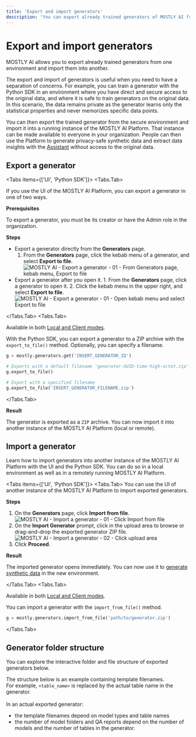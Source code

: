 ```yaml
---
title: 'Export and import generators'
description: 'You can export already trained generators of MOSTLY AI from one environment and import them in another to avoid training a new generator with the same data from scratch.'
---
```



# Export and import generators

MOSTLY AI allows you to export already trained generators from one environment and import them into another.

The export and import of generators is useful when you need to have a separation of concerns. For example, you can train a generator with the Python SDK in an environment where you have direct and secure access to the original data, and where it is safe to train generators on the original data. In this scenario, the data remains private as the generator learns only the statistical properties and never memorizes specific data points.

You can then export the trained generator from the secure environment and import it into a running instance of the MOSTLY AI Platform. That instance can be made available to everyone in your organization. People can then use the Platform to generate privacy-safe synthetic data and extract data insights with the [Assistant](/assistant) without access to the original data.

## Export a generator

<Tabs items={['UI', 'Python SDK']}>
<Tabs.Tab>

If you use the UI of the MOSTLY AI Platform, you can export a generator in one of two ways.

**Prerequisites**

To export a generator, you must be its creator or have the Admin role in the organization.

**Steps**

- Export a generator directly from the **Generators** page.
  1. From the **Generators** page, click the kebab menu of a generator, and select **Export to file**.
     <Image src="/docimages/generators/export-import/export-02-generators-page-kebab-menu-select-export-to-file.webp" alt="MOSTLY AI - Export a generator - 01 - From Generators page, kebab menu, Export to file" width={800} height={150} />
- Export a generator after you open it. 1. From the **Generators** page, click a generator to open it. 2. Click the kebab menu in the upper right, and select **Export to file**.
  <Image src="/docimages/generators/export-import/export-01-kebab-menu-select-export-to-file.webp" alt="MOSTLY AI - Export a generator - 01 - Open kebab menu and select Export to file" width={800} height={150} />

</Tabs.Tab>
<Tabs.Tab>

<CustomCallout type="API">Available in both [Local and Client modes](/python-sdk#local-and-client-modes).</CustomCallout>

With the Python SDK, you can export a generator to a ZIP archive with the `export_to_file()` method. Optionally, you can specify a filename.

```python filename="python" copy
g = mostly.generators.get('INSERT_GENERATOR_ID')

# Exports with a default filename 'generator-UUID-time-high-octet.zip'
g.export_to_file()

# Export with a specified filename
g.export_to_file('INSERT_GENERATOR_FILENAME.zip')
```

</Tabs.Tab>

</Tabs>

**Result**

The generator is exported as a `ZIP` archive. You can now import it into another instance of the MOSTLY AI Platform (local or remote).

## Import a generator

Learn how to import generators into another instance of the MOSTLY AI Platform with the UI and the Python SDK. You can do so in a local environment as well as in a remotely running MOSTLY AI Platform.

<Tabs items={['UI', 'Python SDK']}>
<Tabs.Tab>
You can use the UI of another instance of the MOSTLY AI Platform to import exported generators.

**Steps**

1. On the **Generators** page, click **Import from file**.
   <Image src="/docimages/generators/export-import/import-01-click-import-from-file.webp" alt="MOSTLY AI - Import a generator - 01 - Click Import from file" width={800} height={150} />
2. On the **Import Generator** prompt, click in the upload area to browse or drag-and-drop the exported generator ZIP file.
   <Image src="/docimages/generators/export-import/import-02-click-upload-area.webp" alt="MOSTLY AI - Import a generator - 02 - Click upload area" width={800} height={150} />
3. Click **Proceed**.

**Result**

The imported generator opens immediately. You can now use it to [generate synthetic data](/synthetic-datasets/generate) in the new environment.

</Tabs.Tab>
<Tabs.Tab>

<CustomCallout type="API">Available in both [Local and Client modes](/python-sdk#local-and-client-modes).</CustomCallout>

You can import a generator with the `import_from_file()` method.

```python filename="python" copy
g = mostly.generators.import_from_file('path/to/generator.zip')
```

</Tabs.Tab>
</Tabs>

## Generator folder structure

You can explore the interactive folder and file structure of exported generators below.

<CustomCallout>

The structure below is an example containing template filenames.<br/>
For example, `<table_name>` is replaced by the actual table name in the generator.<br /><br />
In an actual exported generator:

- the template filenames depend on model types and table names
- the number of model folders and QA reports depend on the number of models and the number of tables in the generator.

</CustomCallout>

<FileTree>
  <FileTree.File name="generator.json" />
  <FileTree.File name="job_progress.json" />
  <FileTree.Folder name="Logs">
    <FileTree.File name="TRAIN_<MODEL_TYPE>-table-name/<model_type>-UUID.log" />
  </FileTree.Folder>
  <FileTree.Folder name="LogsResourceMonitor">
    <FileTree.Folder name="UUID">
      <FileTree.File name="resource_monitor-ANALYZE_TRAINING_DATA.parquet" />
      <FileTree.File name="resource_monitor-CREATE_MODEL_REPORT.parquet" />
      <FileTree.File name="resource_monitor-ENCODE_TRAINING_DATA.parquet" />
      <FileTree.File name="resource_monitor-GENERATE_MODEL_REPORT_DATA.parquet" />
      <FileTree.File name="resource_monitor-PULL_TRAINING_DATA.parquet" />
      <FileTree.File name="resource_monitor-TRAIN_MODEL.parquet" />
    </FileTree.Folder>
  </FileTree.Folder>
  <FileTree.Folder name="ModelQAReports">
    <FileTree.File name="<table_name>/<model_type>.parquet" />
  </FileTree.Folder>
  <FileTree.Folder name="ModelQAStatistics">
    <FileTree.Folder name="<table_name>/<model_type>" />
    <FileTree.File name="bin_counts_biv.parquet" />
    <FileTree.File name="bin_counts_uni.parquet" />
    <FileTree.File name="bins.pickle" />
    <FileTree.File name="bivariate_accuracies.parquet" />
    <FileTree.File name="categorical_counts_uni.pickle" />
    <FileTree.File name="correlations.parquet" />
    <FileTree.File name="hol_pca.npy" />
    <FileTree.File name="meta.json" />
    <FileTree.File name="numeric_kdes_uni.pickle" />
    <FileTree.File name="pca_model.pickle" />
    <FileTree.File name="trn_pca.npy" />
    <FileTree.File name="univariate_accuracies.parquet" />
  </FileTree.Folder>
  <FileTree.Folder name="ModelStore">
    <FileTree.Folder name="<table_name>/<model_type>">
      <FileTree.Folder name="model-data">
        <FileTree.File name="lr-scheduler.pt" />
        <FileTree.File name="model-configs.json" />
        <FileTree.File name="model-weights.pt" />
        <FileTree.File name="optimizer.pt" />
        <FileTree.File name="progress-messages.csv" />
      </FileTree.Folder>
      <FileTree.Folder name="tgt-stats">
        <FileTree.File name="stats.json" />
      </FileTree.Folder>
    </FileTree.Folder>
  </FileTree.Folder>
  <FileTree.Folder name="RandomSamples">
    <FileTree.File name="<table_name>.json" />
  </FileTree.Folder>
</FileTree>
